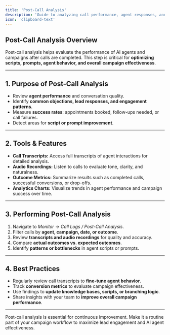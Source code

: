 ```yaml
---
title: 'Post-Call Analysis'
description: 'Guide to analyzing call performance, agent responses, and campaign outcomes after calls.'
icon: 'clipboard-text'
---
```


## Post-Call Analysis Overview  
Post-call analysis helps evaluate the performance of AI agents and campaigns after calls are completed. This step is critical for **optimizing scripts, prompts, agent behavior, and overall campaign effectiveness**.

---

## 1. Purpose of Post-Call Analysis  
- Review **agent performance** and conversation quality.  
- Identify **common objections, lead responses, and engagement patterns**.  
- Measure **success rates**: appointments booked, follow-ups needed, or call failures.  
- Detect areas for **script or prompt improvement**.  

---

## 2. Tools & Features  
- **Call Transcripts:** Access full transcripts of agent interactions for detailed analysis.  
- **Audio Recordings:** Listen to calls to evaluate tone, clarity, and naturalness.  
- **Outcome Metrics:** Summarize results such as completed calls, successful conversions, or drop-offs.  
- **Analytics Charts:** Visualize trends in agent performance and campaign success over time.  

---

## 3. Performing Post-Call Analysis  
1. Navigate to *Monitor → Call Logs / Post-Call Analysis*.  
2. Filter calls by **agent, campaign, date, or outcome**.  
3. Review **transcripts and audio recordings** for quality and accuracy.  
4. Compare **actual outcomes vs. expected outcomes**.  
5. Identify **patterns or bottlenecks** in agent scripts or prompts.  

---

## 4. Best Practices  
- Regularly review call transcripts to **fine-tune agent behavior**.  
- Track **conversion metrics** to evaluate campaign effectiveness.  
- Use findings to **update knowledge bases, scripts, or branching logic**.  
- Share insights with your team to **improve overall campaign performance**.  

---

<Tip>  
Post-call analysis is essential for continuous improvement. Make it a routine part of your campaign workflow to maximize lead engagement and AI agent effectiveness.
</Tip>
